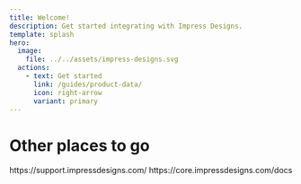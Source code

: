 ```yaml
---
title: Welcome!
description: Get started integrating with Impress Designs.
template: splash
hero:
  image:
    file: ../../assets/impress-designs.svg
  actions:
    - text: Get started
      link: /guides/product-data/
      icon: right-arrow
      variant: primary
---
```



# Other places to go

<CardGrid stagger>
	<Card title="Get support" icon="external">
		https://support.impressdesigns.com/
	</Card>
	<Card title="Get connected to our API" icon="rocket">
		https://core.impressdesigns.com/docs
	</Card>
</CardGrid>
